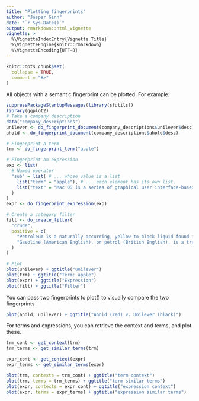 ```yaml
---
title: "Plotting fingerprints"
author: "Jasper Ginn"
date: "`r Sys.Date()`"
output: rmarkdown::html_vignette
vignette: >
  %\VignetteIndexEntry{Vignette Title}
  %\VignetteEngine{knitr::rmarkdown}
  %\VignetteEncoding{UTF-8}
---
```


```r
knitr::opts_chunk$set(
  collapse = TRUE,
  comment = "#>"
)
```

All objects with a semantic fingerprint can be plotted. For example:

```r
suppressPackageStartupMessages(library(sfutils))
library(ggplot2)
# Take a company description
data("company_descriptions")
unilever <- do_fingerprint_document(company_descriptions$unilever$desc)
ahold <- do_fingerprint_document(company_descriptions$ahold$desc)

# Fingerprint a term
trm <- do_fingerprint_term("apple")

# Fingerprint an expression
exp <- list(
  # Named operator
  "sub" = list( # ... whose value is a list
    list("term" = "apple"), # ... each element has its own list.
    list("text" = "Mac OS is a series of graphical user interface-based operating systems developed by Apple Inc. for their Macintosh line of computer systems.")
  )
)
expr <- do_fingerprint_expression(exp)

# Create a category filter
filt <- do_create_filter(
  "crude",
  positive = c(
    "Petroleum is a naturally occurring, yellow-to-black liquid found in geological formations beneath the Earth's surface. It is commonly refined into various types of fuels. Components of petroleum are separated using a technique called fractional distillation i.e. separation of a liquid mixture into fractions differing in boiling point by means of distillation, typically using a fractionating column.",
    "Gasoline (American English), or petrol (British English), is a transparent, petroleum-derived liquid that is used primarily as a fuel in spark-ignited internal combustion engines. It consists mostly of organic compounds obtained by the fractional distillation of petroleum, enhanced with a variety of additives. On average, a 42-gallon barrel of crude oil (159 L) yields about 19 US gallons (72 L) of gasoline when processed in an oil refinery, though this varies based on the crude oil source's assay."
  )
)

# Plot
plot(unilever) + ggtitle("unilever")
plot(trm) + ggtitle("Term: apple")
plot(expr) + ggtitle("Expression")
plot(filt) + ggtitle("Filter")
```

You can pass two fingerprints to plot() to visually compare the two fingerprints

```r
plot(ahold, unilever) + ggtitle("Ahold (red) v. Unilever (black)")
```

For terms and expressions, you can retrieve the context and terms, and plot these.

```r
trm_cont <- get_context(trm)
trm_terms <- get_similar_terms(trm)

expr_cont <- get_context(expr)
expr_terms <- get_similar_terms(expr)

plot(trm, contexts = trm_cont) + ggtitle("term context")
plot(trm, terms = trm_terms) + ggtitle("term similar terms")
plot(expr, contexts = expr_cont) + ggtitle("expression context")
plot(expr, terms = expr_terms) + ggtitle("expression similar terms")
```


